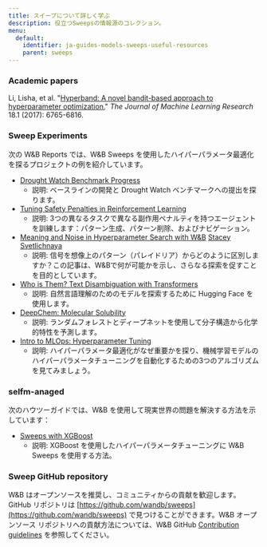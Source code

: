 ---
title: スイープについて詳しく学ぶ
description: 役立つSweepsの情報源のコレクション。
menu:
  default:
    identifier: ja-guides-models-sweeps-useful-resources
    parent: sweeps
---

### Academic papers

Li, Lisha, et al. "[Hyperband: A novel bandit-based approach to hyperparameter optimization.](https://arxiv.org/pdf/1603.06560.pdf)" _The Journal of Machine Learning Research_ 18.1 (2017): 6765-6816.

### Sweep Experiments

次の W&B Reports では、W&B Sweeps を使用したハイパーパラメータ最適化を探るプロジェクトの例を紹介しています。

* [Drought Watch Benchmark Progress](https://wandb.ai/stacey/droughtwatch/reports/Drought-Watch-Benchmark-Progress--Vmlldzo3ODQ3OQ)
  * 説明: ベースラインの開発と Drought Watch ベンチマークへの提出を探ります。
* [Tuning Safety Penalties in Reinforcement Learning](https://wandb.ai/safelife/benchmark-sweeps/reports/Tuning-Safety-Penalties-in-Reinforcement-Learning---VmlldzoyNjQyODM)
  * 説明: 3つの異なるタスクで異なる副作用ペナルティを持つエージェントを訓練します：パターン生成、パターン削除、およびナビゲーション。
* [Meaning and Noise in Hyperparameter Search with W&B](https://wandb.ai/stacey/pytorch_intro/reports/Meaning-and-Noise-in-Hyperparameter-Search--Vmlldzo0Mzk5MQ) [Stacey Svetlichnaya](https://wandb.ai/stacey)
  * 説明: 信号を想像上のパターン（パレイドリア）からどのように区別しますか？この記事は、W&Bで何が可能かを示し、さらなる探索を促すことを目的としています。
* [Who is Them? Text Disambiguation with Transformers](https://wandb.ai/stacey/winograd/reports/Who-is-Them-Text-Disambiguation-with-Transformers--VmlldzoxMDU1NTc)
  * 説明: 自然言語理解のためのモデルを探索するために Hugging Face を使用します。
* [DeepChem: Molecular Solubility](https://wandb.ai/stacey/deepchem_molsol/reports/DeepChem-Molecular-Solubility--VmlldzoxMjQxMjM)
  * 説明: ランダムフォレストとディープネットを使用して分子構造から化学的特性を予測します。
* [Intro to MLOps: Hyperparameter Tuning](https://wandb.ai/iamleonie/Intro-to-MLOps/reports/Intro-to-MLOps-Hyperparameter-Tuning--VmlldzozMTg2OTk3)
  * 説明: ハイパーパラメータ最適化がなぜ重要かを探り、機械学習モデルのハイパーパラメータチューニングを自動化するための3つのアルゴリズムを見てみましょう。

### selfm-anaged

次のハウツーガイドでは、W&B を使用して現実世界の問題を解決する方法を示しています：

* [Sweeps with XGBoost](https://github.com/wandb/examples/blob/master/examples/wandb-sweeps/sweeps-xgboost/xgboost_tune.py)
  * 説明: XGBoost を使用したハイパーパラメータチューニングに W&B Sweeps を使用する方法。

### Sweep GitHub repository

W&B はオープンソースを推奨し、コミュニティからの貢献を歓迎します。GitHub リポジトリは [https://github.com/wandb/sweeps](https://github.com/wandb/sweeps) で見つけることができます。W&B オープンソース リポジトリへの貢献方法については、W&B GitHub [Contribution guidelines](https://github.com/wandb/wandb/blob/master/CONTRIBUTING.md) を参照してください。